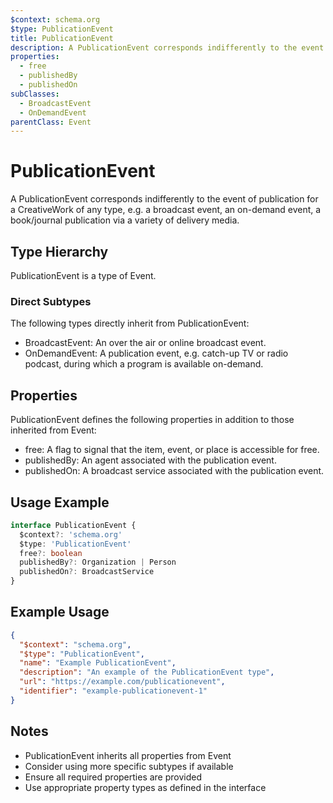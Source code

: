```yaml
---
$context: schema.org
$type: PublicationEvent
title: PublicationEvent
description: A PublicationEvent corresponds indifferently to the event of publication for a CreativeWork of any type, e.g. a broadcast event, an on-demand event, a book/journal publication via a variety of delivery media.
properties:
  - free
  - publishedBy
  - publishedOn
subClasses:
  - BroadcastEvent
  - OnDemandEvent
parentClass: Event
---
```


# PublicationEvent

A PublicationEvent corresponds indifferently to the event of publication for a CreativeWork of any type, e.g. a broadcast event, an on-demand event, a book/journal publication via a variety of delivery media.

## Type Hierarchy

PublicationEvent is a type of Event.

### Direct Subtypes

The following types directly inherit from PublicationEvent:

- BroadcastEvent: An over the air or online broadcast event.
- OnDemandEvent: A publication event, e.g. catch-up TV or radio podcast, during which a program is available on-demand.

## Properties

PublicationEvent defines the following properties in addition to those inherited from Event:

- free: A flag to signal that the item, event, or place is accessible for free.
- publishedBy: An agent associated with the publication event.
- publishedOn: A broadcast service associated with the publication event.

## Usage Example

```typescript
interface PublicationEvent {
  $context?: 'schema.org'
  $type: 'PublicationEvent'
  free?: boolean
  publishedBy?: Organization | Person
  publishedOn?: BroadcastService
}
```

## Example Usage

```json
{
  "$context": "schema.org",
  "$type": "PublicationEvent",
  "name": "Example PublicationEvent",
  "description": "An example of the PublicationEvent type",
  "url": "https://example.com/publicationevent",
  "identifier": "example-publicationevent-1"
}
```

## Notes

- PublicationEvent inherits all properties from Event
- Consider using more specific subtypes if available
- Ensure all required properties are provided
- Use appropriate property types as defined in the interface
